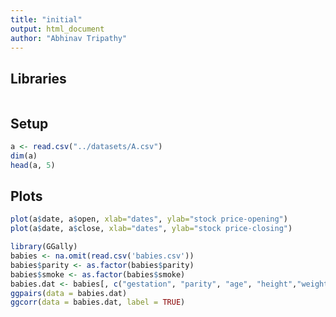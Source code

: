 ```yaml
---
title: "initial"
output: html_document
author: "Abhinav Tripathy"
---
```


## Libraries

```r

```


## Setup
```r
a <- read.csv("../datasets/A.csv")
dim(a)
head(a, 5)
```

## Plots


```r
plot(a$date, a$open, xlab="dates", ylab="stock price-opening")
plot(a$date, a$close, xlab="dates", ylab="stock price-closing")

```



```r
library(GGally)
babies <- na.omit(read.csv('babies.csv'))
babies$parity <- as.factor(babies$parity)
babies$smoke <- as.factor(babies$smoke)
babies.dat <- babies[, c("gestation", "parity", "age", "height","weight", "smoke", "bwt")]
ggpairs(data = babies.dat)
ggcorr(data = babies.dat, label = TRUE)
```
